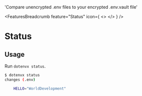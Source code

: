 
  'Compare unencrypted .env files to your encrypted .env.vault file'

<FeaturesBreadcrumb feature="Status" icon={
  <>
    <Logo className="w-10 h-10" />
  </>
} />
# Status
<GuideHeading lead={description} />

## Usage

Run `dotenvx status`.

```bash
$ dotenvx status
changes (.env)

    HELLO="WorldDevelopment"

```
